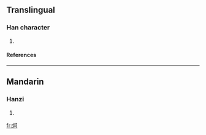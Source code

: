 ==Translingual==
===Han character===
{{Han char|rn=86|rad=火|as=05|sn=9|four=|canj=火一弓口 (FMNR)}}
# {{defn|Han|sort=火05}}
====References====
{{Han ref|kx=0668.100|dkj=18938|dj=1077.130|hdz=32194.140|uh=70A3|ud=28835}}

----
==Mandarin==
===Hanzi===
{{cmn-hanzi|pin=[[kě]] ([[ke3]])|wg=k'o<sup>3</sup>}}
# {{defn|Mandarin}}

[[fr:炣]]